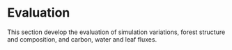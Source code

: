 # Evaluation

This section develop the evaluation of simulation variations, forest structure and composition, and carbon, water and leaf fluxes.
